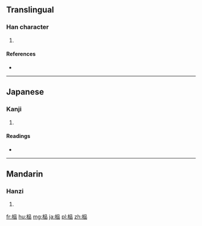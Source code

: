 ==Translingual==

===Han character===
{{Han char|rn=75|rad=木|as=09|sn=13|four=|canj=DRRR}}

# {{defn|Han|sort=木09}}

====References====
* {{Han ref|kx=0542.191|dkj=15216|dj=0930.230|hdz=21250.060|uh=6980|ud=27008}}

----

==Japanese==

===Kanji===
{{ja-kanji|grade=|rs=木09}}

# {{defn|lang=ja|sort=木09}}

====Readings====
* {{ja-readings|on=|kun=[[こまい]] (komai)}}

----

==Mandarin==

===Hanzi===
{{cmn-hanzi|pin=[[pǐn]] ([[pin3]])|wg=p'in<sup>3</sup>}}

# {{defn|lang=cmn|sort=木09}}

[[fr:榀]]
[[hu:榀]]
[[mg:榀]]
[[ja:榀]]
[[pl:榀]]
[[zh:榀]]